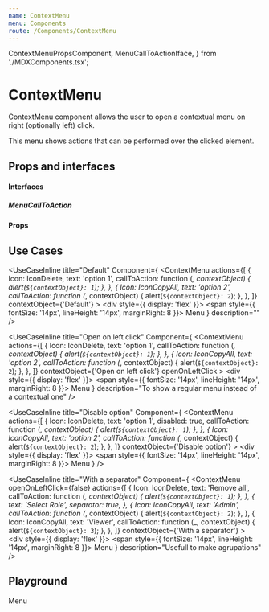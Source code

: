 ```yaml
---
name: ContextMenu
menu: Components
route: /Components/ContextMenu
---
```


  ContextMenuPropsComponent,
  MenuCallToActionIface,
} from './MDXComponents.tsx';

# ContextMenu

ContextMenu component allows the user to open a contextual menu on right (optionally left) click.

This menu shows actions that can be performed over the clicked element.

## Props and interfaces

#### Interfaces

##### MenuCallToAction

<Props of={MenuCallToActionIface} />

#### Props

<Props of={ContextMenuPropsComponent} />

## Use Cases

<UseCaseInline
  title="Default"
  Component={
    <ContextMenu
      actions={[
        {
          Icon: IconDelete,
          text: 'option 1',
          callToAction: function (_, contextObject) {
            alert(`${contextObject}: 1`);
          },
        },
        {
          Icon: IconCopyAll,
          text: 'option 2',
          callToAction: function (_, contextObject) {
            alert(`${contextObject}: 2`);
          },
        },
      ]}
      contextObject={'Default'}
    >
      <div style={{ display: 'flex' }}>
        <span style={{ fontSize: '14px', lineHeight: '14px', marginRight: 8 }}>
          Menu
        </span>
        <IconOptions className="icon-regular" />
      </div>
    </ContextMenu>
  }
  description=""
/>

<UseCaseInline
  title="Open on left click"
  Component={
    <ContextMenu
      actions={[
        {
          Icon: IconDelete,
          text: 'option 1',
          callToAction: function (_, contextObject) {
            alert(`${contextObject}: 1`);
          },
        },
        {
          Icon: IconCopyAll,
          text: 'option 2',
          callToAction: function (_, contextObject) {
            alert(`${contextObject}: 2`);
          },
        },
      ]}
      contextObject={'Open on left click'}
      openOnLeftClick
    >
      <div style={{ display: 'flex' }}>
        <span style={{ fontSize: '14px', lineHeight: '14px', marginRight: 8 }}>
          Menu
        </span>
        <IconOptions className="icon-regular" />
      </div>
    </ContextMenu>
  }
  description="To show a regular menu instead of a contextual one"
/>

<UseCaseInline
  title="Disable option"
  Component={
    <ContextMenu
      actions={[
        {
          Icon: IconDelete,
          text: 'option 1',
          disabled: true,
          callToAction: function (_, contextObject) {
            alert(`${contextObject}: 1`);
          },
        },
        {
          Icon: IconCopyAll,
          text: 'option 2',
          callToAction: function (_, contextObject) {
            alert(`${contextObject}: 2`);
          },
        },
      ]}
      contextObject={'Disable option'}
    >
      <div style={{ display: 'flex' }}>
        <span style={{ fontSize: '14px', lineHeight: '14px', marginRight: 8 }}>
          Menu
        </span>
        <IconOptions className="icon-regular" />
      </div>
    </ContextMenu>
  }
/>

<UseCaseInline
  title="With a separator"
  Component={
    <ContextMenu
      openOnLeftClick={false}
      actions={[
        {
          Icon: IconDelete,
          text: 'Remove all',
          callToAction: function (_, contextObject) {
            alert(`${contextObject}: 1`);
          },
        },
        {
          text: 'Select Role',
          separator: true,
        },
        {
          Icon: IconCopyAll,
          text: 'Admin',
          callToAction: function (_, contextObject) {
            alert(`${contextObject}: 2`);
          },
        },
        {
          Icon: IconCopyAll,
          text: 'Viewer',
          callToAction: function (_, contextObject) {
            alert(`${contextObject}: 3`);
          },
        },
      ]}
      contextObject={'With a separator'}
    >
      <div style={{ display: 'flex' }}>
        <span style={{ fontSize: '14px', lineHeight: '14px', marginRight: 8 }}>
          Menu
        </span>
        <IconOptions className="icon-regular" />
      </div>
    </ContextMenu>
  }
  description="Usefull to make agrupations"
/>

## Playground

<Playground>
  <ContextMenu
    actions={[
      {
        Icon: IconCopyAll,
        text: 'disabled option',
        disabled: true,
        callToAction: function (_, contextObject) {
          alert(`${contextObject}: 2`);
        },
      },
      {
        Icon: IconDelete,
        text: 'option 1',
        callToAction: function (_, contextObject) {
          alert(`${contextObject}: 1`);
        },
      },
      {
        Icon: IconCopyAll,
        text: 'Group title',
        separator: true,
        callToAction: function (_, contextObject) {
          alert(`${contextObject}: 2`);
        },
      },
      {
        Icon: IconCopyAll,
        text: 'Group child 1 (disabled)',
        disabled: true,
        callToAction: function (_, contextObject) {
          alert(`${contextObject}: 2`);
        },
      },
      {
        Icon: IconCopyAll,
        text: 'Group child 2',
        callToAction: function (_, contextObject) {
          alert(`${contextObject}: 2`);
        },
      },
    ]}
    contextObject={'Context of Menu!'}
  >
    <div style={{ display: 'flex' }}>
      <span style={{ fontSize: '14px', lineHeight: '14px', marginRight: 8 }}>
        Menu
      </span>
      <IconOptions className="icon-regular" />
    </div>
  </ContextMenu>
</Playground>
